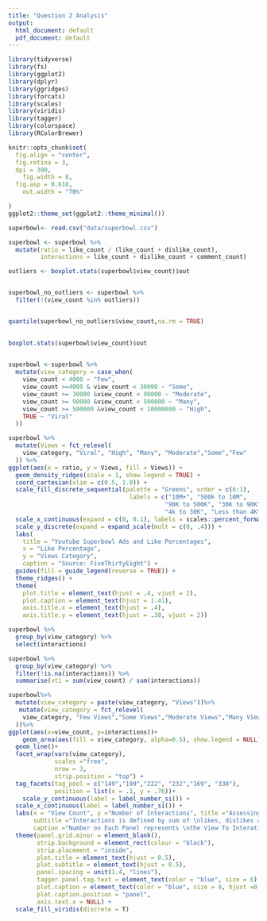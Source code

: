 ```yaml
---
title: "Question 2 Analysis"
output:
  html_document: default
  pdf_document: default
---
```


```r
library(tidyverse)
library(fs)
library(ggplot2)
library(dplyr)
library(ggridges)
library(forcats)
library(scales)
library(viridis)
library(tagger)
library(colorspace)
library(RColorBrewer)
```

```r
knitr::opts_chunk$set(
  fig.align = "center",
  fig.retina = 3,    
  dpi = 300,
    fig.width = 8,    
  fig.asp = 0.618,
    out.width = "70%"

)
ggplot2::theme_set(ggplot2::theme_minimal())

```

```r
superbowl<- read.csv("data/superbowl.csv")
```


```r
superbowl <- superbowl %>%
  mutate(ratio = like_count / (like_count + dislike_count),
         interactions = like_count + dislike_count + comment_count)
```


```r

outliers <- boxplot.stats(superbowl$view_count)$out


superbowl_no_outliers <- superbowl %>%
  filter(!(view_count %in% outliers))


quantile(superbowl_no_outliers$view_count,na.rm = TRUE)
  
```

```r
boxplot.stats(superbowl$view_count)$out
  
```


```r
superbowl <-superbowl %>%
  mutate(view_category = case_when(
    view_count < 4000 ~ "Few",
    view_count >=4000 & view_count < 30000 ~ "Some",
    view_count >= 30000 &view_count < 90000 ~ "Moderate",
    view_count >= 90000 &view_count < 500000 ~ "Many",
    view_count >= 500000 &view_count < 10000000 ~ "High",
    TRUE ~ "Viral"
  ))
```


```r
superbowl %>%
  mutate(Views = fct_relevel(
    view_category, "Viral", "High", "Many", "Moderate","Some","Few"
  )) %>%
ggplot(aes(x = ratio, y = Views, fill = Views)) +
  geom_density_ridges(scale = 1, show.legend = TRUE) +
  coord_cartesian(xlim = c(0.5, 1.0)) +
  scale_fill_discrete_sequential(palette = "Greens", order = c(6:1),
                                  labels = c("10M+", "500k to 10M", 
                                            "90K to 500K", "30K to 90K", 
                                            "4k to 30K", "Less than 4K")) +
  scale_x_continuous(expand = c(0, 0.1), labels = scales::percent_format(accuracy = 1)) +
  scale_y_discrete(expand = expand_scale(mult = c(0, .4))) +
  labs(
    title = "Youtube Superbowl Ads and Like Percentages",
    x = "Like Percentage",
    y = "Views Category",
    caption = "Source: FiveThirtyEight") +
  guides(fill = guide_legend(reverse = TRUE)) +
  theme_ridges() +
  theme(
    plot.title = element_text(hjust = .4, vjust = 2),
    plot.caption = element_text(hjust = 1.41),
    axis.title.x = element_text(hjust = .4), 
    axis.title.y = element_text(hjust = .38, vjust = 2))
```

```r
superbowl %>%
  group_by(view_category) %>%
  select(interactions)
```

```r
superbowl %>%
  group_by(view_category) %>%
  filter(!is.na(interactions)) %>%
  summarise(vti = sum(view_count) / sum(interactions))
```


```r
superbowl%>%
  mutate(view_category = paste(view_category, "Views"))%>%
   mutate(view_category = fct_relevel(
    view_category, "Few Views","Some Views","Moderate Views","Many Views", "High Views",  "Viral Views" 
  ))%>%
ggplot(aes(x=view_count, y=interactions))+
    geom_area(aes(fill = view_category, alpha=0.5), show.legend = NULL)+
  geom_line()+
  facet_wrap(vars(view_category),  
             scales ="free",
             nrow = 3,
             strip.position = "top") +
  tag_facets(tag_pool = c("149","199","222", "232","169", "330"),
             position = list(x = .1, y = .76))+
	scale_y_continuous(label = label_number_si()) +
  scale_x_continuous(label = label_number_si()) +
  labs(x = "View Count", y ="Number of Interactions", title ="Assessing Superbowl Ads Interactions",
       subtitle ="Interactions is defined by sum of \nlikes, dislikes and comments on a video",
       caption ="Number on Each Panel represents \nthe View To Interations Ratio of that view category") +
  theme(panel.grid.minor = element_blank(),
        strip.background = element_rect(colour = "black"),
        strip.placement = "inside",
        plot.title = element_text(hjust = 0.5),
        plot.subtitle = element_text(hjust = 0.5),
        panel.spacing = unit(1.4, "lines"),
        tagger.panel.tag.text = element_text(color = "blue", size = 6),
        plot.caption = element_text(color = "blue", size = 8, hjust =0.5),
        plot.caption.position = "panel",
        axis.text.x = NULL) +
  scale_fill_viridis(discrete = T)
```




